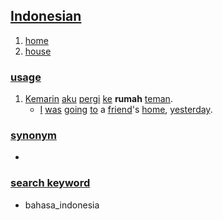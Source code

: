 == [[Indonesian]] ==

# [[home]]
# [[house]]

=== [[usage]] ===
# [[kemarin|Kemarin]] [[aku]] [[pergi]] [[ke]] '''rumah''' [[teman]].
#* [[I]] [[be|was]] [[go]]ing [[to]] a [[friend]]'s [[home]], [[yesterday]].

=== [[synonym]] ===
* [[ ]]

=== [[search keyword]] ===
* bahasa_indonesia